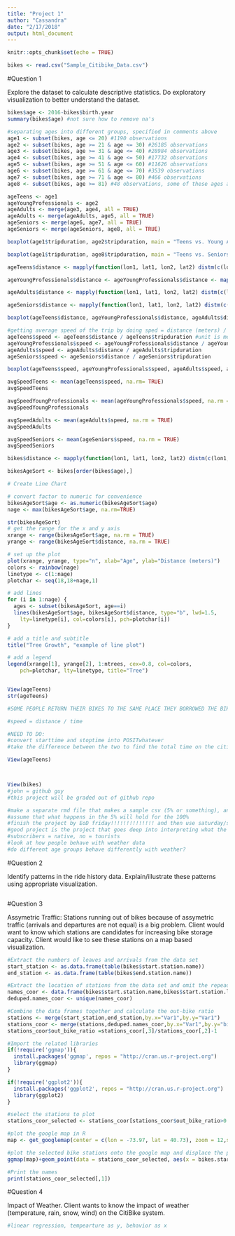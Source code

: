 ```yaml
---
title: "Project 1"
author: "Cassandra"
date: "2/17/2018"
output: html_document
---
```


```r
knitr::opts_chunk$set(echo = TRUE)

bikes <- read.csv("Sample_Citibike_Data.csv")
```

#Question 1

Explore the dataset to calculate descriptive statistics. Do exploratory visualization to better understand the dataset.

```r
bikes$age <- 2016-bikes$birth.year
summary(bikes$age) #not sure how to remove na's

#separating ages into different groups, specified in comments above
age1 <- subset(bikes, age <= 20) #1190 observations
age2 <- subset(bikes, age >= 21 & age <= 30) #26185 observations
age3 <- subset(bikes, age >= 31 & age <= 40) #28984 observations
age4 <- subset(bikes, age >= 41 & age <= 50) #17732 observations
age5 <- subset(bikes, age >= 51 & age <= 60) #11626 observations
age6 <- subset(bikes, age >= 61 & age <= 70) #3539 observations
age7 <- subset(bikes, age >= 71 & age <= 80) #466 observations
age8 <- subset(bikes, age >= 81) #48 observations, some of these ages are reaaaaally large though, max age is 131...

ageTeens <- age1
ageYoungProfessionals <- age2
ageAdults <- merge(age3, age4, all = TRUE)
ageAdults <- merge(ageAdults, age5, all = TRUE)
ageSeniors <- merge(age6, age7, all = TRUE)
ageSeniors <- merge(ageSeniors, age8, all = TRUE)

boxplot(age1$tripduration, age2$tripduration, main = "Teens vs. Young Adults Trip Duration", ylab = "Trip Duration (Seconds)", names = c("Teens", "Young Adults"), outline=FALSE) 

boxplot(age1$tripduration, age8$tripduration, main = "Teens vs. Seniors Trip Duration", ylab = "Trip Duration (Seconds)", names = c("Teens", "Seniors"), outline=FALSE) 

ageTeens$distance <- mapply(function(lon1, lat1, lon2, lat2) distm(c(lon1,lat1), c(lon2, lat2)), ageTeens$start.station.longitude, ageTeens$start.station.latitude, ageTeens$end.station.longitude, ageTeens$end.station.latitude) #to find distances of all bike trips 

ageYoungProfessionals$distance <- ageYoungProfessionals$distance <- mapply(function(lon1, lat1, lon2, lat2) distm(c(lon1,lat1), c(lon2, lat2)), ageYoungProfessionals$start.station.longitude, ageYoungProfessionals$start.station.latitude, ageYoungProfessionals$end.station.longitude, ageYoungProfessionals$end.station.latitude) #to find distances of all bike trips 

ageAdults$distance <- mapply(function(lon1, lat1, lon2, lat2) distm(c(lon1,lat1), c(lon2, lat2)), ageAdults$start.station.longitude, ageAdults$start.station.latitude, ageAdults$end.station.longitude, ageAdults$end.station.latitude)

ageSeniors$distance <- mapply(function(lon1, lat1, lon2, lat2) distm(c(lon1,lat1), c(lon2, lat2)), ageSeniors$start.station.longitude, ageSeniors$start.station.latitude, ageSeniors$end.station.longitude, ageSeniors$end.station.latitude)

boxplot(ageTeens$distance, ageYoungProfessionals$distance, ageAdults$distance, ageSeniors$distance,  main = "Teens, Young Professionals, Adults, and Seniors Trip Distance", ylab = "Trip Distance (Meters)", names = c("Teens", "Young Professionals", "Adults", "Seniors"), outline = FALSE) 

#getting average speed of the trip by doing sped = distance (meters) / time (second)
ageTeens$speed <- ageTeens$distance / ageTeens$tripduration #unit is meters per second
ageYoungProfessionals$speed <- ageYoungProfessionals$distance / ageYoungProfessionals$tripduration
ageAdults$speed <- ageAdults$distance / ageAdults$tripduration
ageSeniors$speed <- ageSeniors$distance / ageSeniors$tripduration

boxplot(ageTeens$speed, ageYoungProfessionals$speed, ageAdults$speed, ageSeniors$speed,  main = "Teens, Young Professionals, Adults, and Seniors Trip Speed", ylab = "Speed (meters / second)", names = c("Teens", "Young Professionals", "Adults", "Seniors"), outline = FALSE) 

avgSpeedTeens <- mean(ageTeens$speed, na.rm= TRUE) 
avgSpeedTeens

avgSpeedYoungProfessionals <- mean(ageYoungProfessionals$speed, na.rm = TRUE)
avgSpeedYoungProfessionals

avgSpeedAdults <- mean(ageAdults$speed, na.rm = TRUE)
avgSpeedAdults

avgSpeedSeniors <- mean(ageSeniors$speed, na.rm = TRUE)
avgSpeedSeniors

bikes$distance <- mapply(function(lon1, lat1, lon2, lat2) distm(c(lon1,lat1), c(lon2, lat2)), bikesample$start.station.longitude, bikesample$start.station.latitude, bikesample$end.station.longitude, bikesample$end.station.latitude)

bikesAgeSort <- bikes[order(bikes$age),] 

# Create Line Chart

# convert factor to numeric for convenience 
bikesAgeSort$age <- as.numeric(bikesAgeSort$age) 
nage <- max(bikesAgeSort$age, na.rm=TRUE)

str(bikesAgeSort)
# get the range for the x and y axis 
xrange <- range(bikesAgeSort$age, na.rm = TRUE) 
yrange <- range(bikesAgeSort$distance, na.rm = TRUE) 

# set up the plot 
plot(xrange, yrange, type="n", xlab="Age", ylab="Distance (meters)") 
colors <- rainbow(nage) 
linetype <- c(1:nage) 
plotchar <- seq(18,18+nage,1)

# add lines 
for (i in 1:nage) { 
  ages <- subset(bikesAgeSort, age==i) 
  lines(bikesAgeSort$age, bikesAgeSort$distance, type="b", lwd=1.5,
    lty=linetype[i], col=colors[i], pch=plotchar[i]) 
} 

# add a title and subtitle 
title("Tree Growth", "example of line plot")

# add a legend 
legend(xrange[1], yrange[2], 1:ntrees, cex=0.8, col=colors,
  	pch=plotchar, lty=linetype, title="Tree")


View(ageTeens)
str(ageTeens)

#SOME PEOPLE RETURN THEIR BIKES TO THE SAME PLACE THEY BORROWED THE BIKE FROM SO THE DISTANCE IS 0 - NO WAY TO CALCULATE

#speed = distance / time

#NEED TO DO:
#convert starttime and stoptime into POSITwhatever 
#take the difference between the two to find the total time on the citibike

View(ageTeens)



View(bikes)
#john = github guy
#this project will be graded out of github repo

#make a separate rmd file that makes a sample csv (5% or something), and then at the end 
#assume that what happens in the 5% will hold for the 100%
#finish the project by EoD friday!!!!!!!!!!!!!! and then use saturday/sunday to write up the report
#good project is the project that goes deep into interpreting what the data means
#subscribers = native, no = tourists
#look at how people behave with weather data
#do different age groups behave differently with weather?

```


#Question 2

Identify patterns in the ride history data. Explain/illustrate these patterns using appropriate visualization.

```r




```


#Question 3

Assymetric Traffic: Stations running out of bikes because of assymetric traffic (arrivals and departures are not equal) is a big problem. Client would want to know which stations are candidates for increasing bike storage capacity. Client would like to see these stations on a map based visualization.
```r
#Extract the numbers of leaves and arrivals from the data set 
start_station <- as.data.frame(table(bikes$start.station.name))
end_station <- as.data.frame(table(bikes$end.station.name))

#Extract the location of stations from the data set and omit the repeaded lines
names_coor <- data.frame(bikes$start.station.name,bikes$start.station.latitude,bikes$start.station.longitude)
deduped.names_coor <- unique(names_coor)

#Combine the data frames together and calculate the out-bike ratio
stations <- merge(start_station,end_station,by.x="Var1",by.y="Var1")
stations_coor <- merge(stations,deduped.names_coor,by.x="Var1",by.y="bikes.start.station.name")
stations_coor$out_bike_ratio =stations_coor[,3]/stations_coor[,2]-1

#Import the related libraries
if(!require('ggmap')){
  install.packages('ggmap', repos = "http://cran.us.r-project.org")
  library(ggmap)
}

if(!require('ggplot2')){
  install.packages('ggplot2', repos = "http://cran.us.r-project.org")
  library(ggplot2)
}

#select the stations to plot
stations_coor_selected <- stations_coor[stations_coor$out_bike_ratio>0.2,]

#plot the google map in R
map <- get_googlemap(center = c(lon = -73.97, lat = 40.73), zoom = 12,size = c(640, 640))

#plot the selected bike stations onto the google map and displace the points' color according to the degree that the staion is running out of bikes
ggmap(map)+geom_point(data = stations_coor_selected, aes(x = bikes.start.station.longitude, y = bikes.start.station.latitude,fill = out_bike_ratio), size = 2, shape = 21,show.legend = TRUE) + scale_fill_gradient(low = "#0000FF", high = "#FF0000")

#Print the names
print(stations_coor_selected[,1])
```


#Question 4

Impact of Weather. Client wants to know the impact of weather (temperature, rain, snow, wind) on the CitiBike system. 
```r
#linear regression, tempearture as y, behavior as x
```